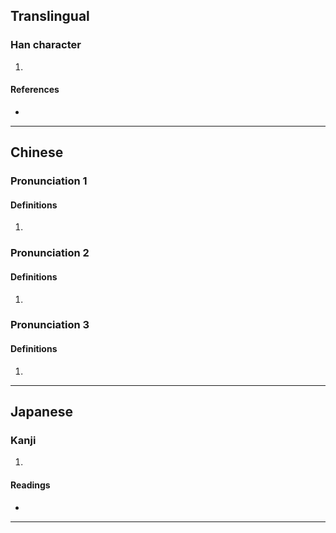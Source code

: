 {{character info/new}}
==Translingual==

===Han character===
{{Han char|rn=86|rad=火|as=08|sn=12|four=|canj=AAF|ids=⿱昍火}}

# {{defn|Han|sort=火08}}

====References====
* {{Han ref|kx=0675.160|dkj=19152|hdz=32209.070|uh=7138|ud=28984}}

----

==Chinese==
{{zh-forms}}

===Pronunciation 1===
{{zh-pron
|m=gǔ
|mc=y
|oc=y
|cat=
}}

====Definitions====
{{zh-hanzi}}

# {{rfdef|zh}}

===Pronunciation 2===
{{zh-pron
|m=xiǒng
|cat=
}}

====Definitions====
{{zh-hanzi}}

# {{rfdef|zh}}

===Pronunciation 3===
{{zh-pron
|m=yīng
|cat=
}}

====Definitions====
{{zh-hanzi}}

# {{rfdef|zh}}

----

==Japanese==

===Kanji===
{{ja-kanji|grade=|rs=火08}}

# {{defn|lang=ja|sort=火08}}

====Readings====
* {{ja-readings|on=[[こ]] (ko), [[く]] (ku), [[けい]] (kei), [[きょう]] (kyō)|kun=}}

----